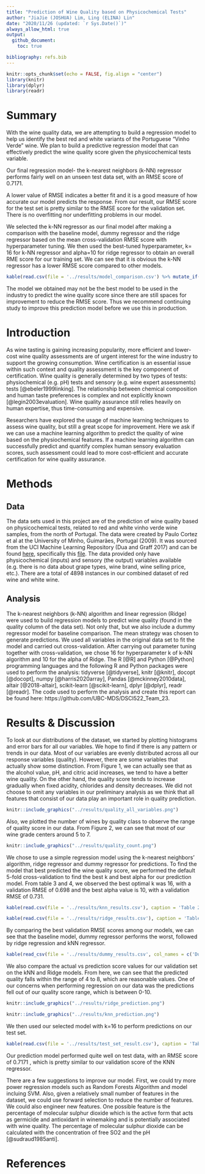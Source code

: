```yaml
---
title: "Prediction of Wine Quality based on Physicochemical Tests"
author: "JiaJie (JOSHUA) Lim, Ling (ELINA) Lin"
date: "2020/11/26 (updated: `r Sys.Date()`)"
always_allow_html: true
output: 
  github_document:
    toc: true

bibliography: refs.bib
---
```


```r
knitr::opts_chunk$set(echo = FALSE, fig.align = "center")
library(knitr)
library(dplyr)
library(readr)
```

# Summary

With the wine quality data, we are attempting to build a regression model to help us identify the best red and white variants of the Portuguese "Vinho Verde" wine. We plan to build a predictive regression model that can effectively predict the wine quality score given the physicochemical tests variable. 

Our final regression model- the k-nearest neighbors (k-NN) regressor performs fairly well on an unseen test data set, with an RMSE score of 0.7171. 

A lower value of RMSE indicates a better fit and it is a good measure of how accurate our model predicts the response. From our result, our RMSE score for the test set is pretty similar to the RMSE score for the validation set. There is no overfitting nor underfitting problems in our model.

We selected the k-NN regressor as our final model after making a comparison with the baseline model, dummy regressor and the ridge regressor based on the mean cross-validation RMSE score with hyperparameter tuning. We then used the best-tuned hyperparameter, k= 16 for k-NN regressor and alpha=10 for ridge regressor to obtain an overall RME score for our training set. We can see that it is obvious the k-NN regressor has a lower RMSE score compared to other models. 

```r
kable(read.csv(file = '../results/model_comparison.csv') %>% mutate_if(is.numeric, round, 3), caption = 'Table 1: RMSE Score for All Models Training Set')

```

The model we obtained may not be the best model to be used in the industry to predict the wine quality score since there are still spaces for improvement to reduce the RMSE score. Thus we recommend continuing study to improve this prediction model before we use this in production. 


# Introduction

As wine tasting is gaining increasing popularity, more efficient and lower-cost wine quality assessments are of urgent interest for the wine industry to support the growing consumption. Wine certification is an essential issue within such context and quality assessment is the key component of certification. Wine quality is generally determined by two types of tests: physiochemical (e.g. pH) tests and sensory (e.g. wine expert assessments) tests [@ebeler1999linking]. The relationship between chemical composition and human taste preferences is complex and not explicitly known [@legin2003evaluation]. Wine quality assurance still relies heavily on human expertise, thus time-consuming and expensive. 

Researchers have explored the usage of machine learning techniques to assess wine quality, but still a great scope for improvement. Here we ask if we can use a machine learning algorithm to predict the quality of wine based on the physiochemical features. If a machine learning algorithm can successfully predict and quantify complex human sensory evaluation scores, such assessment could lead to more cost-efficient and accurate certification for wine quality assurance.

# Methods

## Data

The data sets used in this project are of the prediction of wine quality
based on physicochemical tests, related to red and white vinho verde
wine samples, from the north of Portugal. The data were created by Paulo
Cortez et al at the University of Minho, Guimarães, Portugal (2009). It
was sourced from the UCI Machine Learning Repository (Dua and Graff
2017) and can be found
[here](https://archive.ics.uci.edu/ml/datasets/Wine+Quality),
specifically this
[file](https://archive.ics.uci.edu/ml/machine-learning-databases/wine-quality/).
The data provided only have physicochemical (inputs) and sensory (the
output) variables available (e.g. there is no data about grape types,
wine brand, wine selling price, etc.). There are a total of 4898
instances in our combined dataset of red wine and white wine.

## Analysis

The k-nearest neighbors (k-NN) algorithm and linear regression (Ridge) were used to build regression models to predict wine quality (found in the quality column of the data set). Not only that, but we also include a dummy regressor model for baseline comparison. The mean strategy was chosen to generate predictions. We used all variables in the original data set to fit the model and carried out cross-validation. After carrying out parameter tuning together with cross-validation, we chose 16 for hyperparameter k of k-NN algorithm and 10 for the alpha of Ridge. The R [@R] and Python [@Python] programming languages and the following R and Python packages were used to perform the analysis: tidyverse [@tidyverse], knitr [@knitr], docopt [@docopt], numpy [@harris2020array], Pandas [@mckinney2010data], altair [@2018-altair], scikit-learn [@scikit-learn], dplyr [@dplyr], readr [@readr]. The code used to perform the analysis and create this report can be found here: https://github.com/UBC-MDS/DSCI522_Team_23.


# Results & Discussion

To look at our distributions of the dataset, we started by plotting histograms and error bars for all our variables. We hope to find if there is any pattern or trends in our data. Most of our variables are evenly distributed across all our response variables (quality). However, there are some variables that actually show some distinction. From Figure 1, we can actually see that as the alcohol value, pH, and citric acid increases, we tend to have a better wine quality. On the other hand, the quality score tends to increase gradually when fixed acidity, chlorides and density decreases. We did not choose to omit any variables in our preliminary analysis as we think that all features that consist of our data play an important role in quality prediction.


```r
knitr::include_graphics("../results/quality_all_variables.png")
```

Also, we plotted the number of wines by quality class to observe the range of quality score in our data. From Figure 2, we can see that most of our wine grade centers around 5 to 7. 

```r
knitr::include_graphics("../results/quality_count.png")
```


We chose to use a simple regression model using the k-nearest neighbors' algorithm, ridge regressor and dummy regressor for predictions. To find the model that best predicted the wine quality score, we performed the default 5-fold cross-validation to find the best k and best alpha for our prediction model. From table 3 and 4, we observed the best optimal k was 16, with a validation RMSE of 0.698 and the best alpha value is 10, with a validation RMSE of 0.731. 


```r
kable(read.csv(file = '../results/knn_results.csv'), caption = 'Table 2: Cross-validation RMSE Score for kNN')
```

```r
kable(read.csv(file = '../results/ridge_results.csv'), caption = 'Table 3: Cross-validation RMSE Score for Ridge Regressor')
```

By comparing the best validation RMSE scores among our models, we can see that the baseline model, dummy regressor performs the worst, followed by ridge regression and kNN regressor. 

```r
kable(read_csv(file = '../results/dummy_results.csv', col_names = c('Dummy Regressor', 'RMSE value'))[-1,], caption = 'Table 4: Cross-validation RMSE Score for Dummy Regressor')
```

We also compare the actual vs prediction score values for our validation set on the kNN and Ridge models. From here, we can see that the predicted quality falls within the range of 4 to 8, which are reasonable values. One of our concerns when performing regression on our data was the predictions fell out of our quality score range, which is between 0-10.  

```r
knitr::include_graphics("../results/ridge_prediction.png")
```

```r
knitr::include_graphics("../results/knn_prediction.png")
```

We then used our selected model with k=16 to perform predictions on our test set. 

```r
kable(read.csv(file = '../results/test_set_result.csv'), caption = 'Table 5: RMSE Score for Test Sset')
```


Our prediction model performed quite well on test data, with an RMSE score of 0.7171 , which is pretty similar to our validation score of the KNN regressor. 

There are a few suggestions to improve our model. First, we could try more power regression models such as Random Forests Algorithm and model incluing SVM. Also, given a relatively small number of features in the dataset, we could use forward selection to reduce the number of features. We could also engineer new features. One possible feature is the percentage of molecular sulphur dioxide which is the active form that acts as germicide and antioxidant in winemaking and is potentially associated with wine quality. The percentage of molecular sulphur dioxide can be calculated with the concentration of free SO2 and the pH [@sudraud1985anti].


# References










